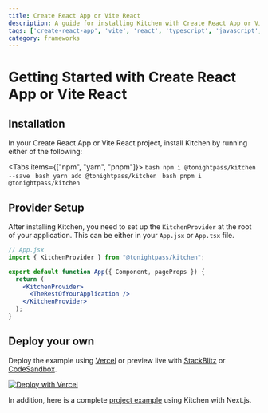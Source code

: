 ```yaml
---
title: Create React App or Vite React
description: A guide for installing Kitchen with Create React App or Vite React projects
tags: ['create-react-app', 'vite', 'react', 'typescript', 'javascript', 'frameworks', 'getting-started']
category: frameworks
---
```



# Getting Started with Create React App or Vite React

## Installation
In your Create React App or Vite React project, install Kitchen by running either of the following:

<Tabs items={["npm", "yarn", "pnpm"]}>
  <Tab>
    ```bash
    npm i @tonightpass/kitchen --save
    ```
  </Tab>
  <Tab>
    ```bash
    yarn add @tonightpass/kitchen
    ```
  </Tab>
  <Tab>
    ```bash
    pnpm i @tonightpass/kitchen
    ```
  </Tab>
</Tabs>

## Provider Setup

After installing Kitchen, you need to set up the `KitchenProvider` at the root 
of your application. This can be either in your `App.jsx` or `App.tsx` file.

```jsx
// App.jsx
import { KitchenProvider } from "@tonightpass/kitchen";

export default function App({ Component, pageProps }) {
  return (
    <KitchenProvider>
      <TheRestOfYourApplication />
    </KitchenProvider>
  );
}
```

## Deploy your own

Deploy the example using [Vercel](https://vercel.com/new/clone?repository-url=https://github.com/tonightpass/kitchen/tree/master/examples/react-typescript&project-name=kitchen-next&repository-name=kitchen-next) or preview live with [StackBlitz](https://stackblitz.com/github/tonightpass/kitchen/tree/master/examples/react-typescript) or [CodeSandbox](https://codesandbox.io/s/github/tonightpass/kitchen/tree/master/examples/react-typescript).

[![Deploy with Vercel](https://vercel.com/button)](https://vercel.com/new/clone?repository-url=https://github.com/tonightpass/kitchen/tree/master/examples/react-typescript&project-name=kitchen-next&repository-name=kitchen-next)

In addition, here is a complete [project example](https://github.com/tonightpass/kitchen/tree/master/examples/react-typescript) using Kitchen with Next.js.
